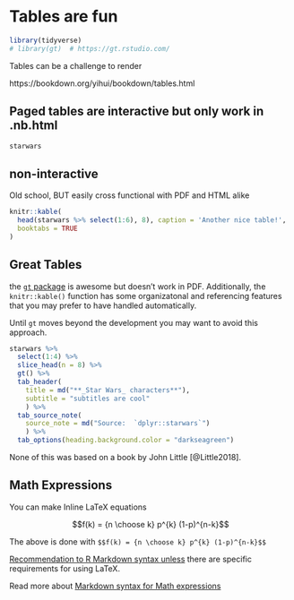 # Tables are fun

```r
library(tidyverse)
# library(gt)  # https://gt.rstudio.com/
```


Tables can be a challenge to render

https://bookdown.org/yihui/bookdown/tables.html

## Paged tables are interactive but only work in .nb.html

```r
starwars
```


## non-interactive

Old school, BUT easily cross functional with PDF and HTML alike

```r
knitr::kable(
  head(starwars %>% select(1:6), 8), caption = 'Another nice table!',
  booktabs = TRUE
)
```

## Great Tables

the [`gt` package](https://gt.rstudio.com/) is awesome but doesn't work in PDF.  Additionally, the `knitr::kable()` function has some organizatonal and referencing features that you may prefer to have handled automatically.  

Until `gt` moves beyond the development you may want to avoid this approach.

```r
starwars %>% 
  select(1:4) %>% 
  slice_head(n = 8) %>% 
  gt() %>% 
  tab_header(
    title = md("**_Star Wars_ characters**"),
    subtitle = "subtitles are cool"
    ) %>% 
  tab_source_note(
    source_note = md("Source:  `dplyr::starwars`")
    ) %>% 
  tab_options(heading.background.color = "darkseagreen") 
```



None of this was based on a book by John Little [@Little2018].


## Math Expressions

You can make Inline LaTeX equations

$$f(k) = {n \choose k} p^{k} (1-p)^{n-k}$$

The above is done with   `$$f(k) = {n \choose k} p^{k} (1-p)^{n-k}$$`

[Recommendation to R Markdown syntax unless](https://bookdown.org/yihui/rmarkdown/rticles-latex.html) there are specific requirements for using LaTeX.  

Read more about [Markdown syntax for Math expressions](https://bookdown.org/yihui/bookdown/markdown-syntax.html#math-expressions)
